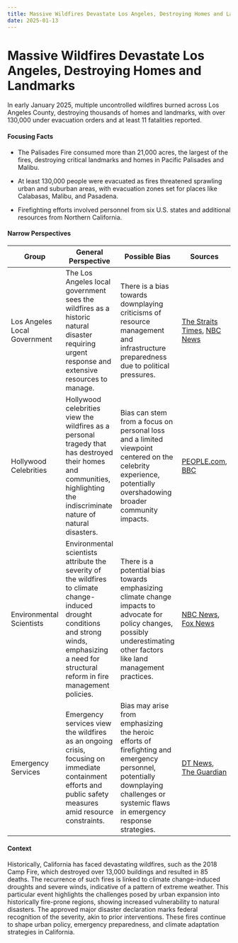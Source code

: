 ```yaml
---
title: Massive Wildfires Devastate Los Angeles, Destroying Homes and Landmarks
date: 2025-01-13
---
```


# Massive Wildfires Devastate Los Angeles, Destroying Homes and Landmarks

In early January 2025, multiple uncontrolled wildfires burned across Los Angeles County, destroying thousands of homes and landmarks, with over 130,000 under evacuation orders and at least 11 fatalities reported.

#### Focusing Facts

- The Palisades Fire consumed more than 21,000 acres, the largest of the fires, destroying critical landmarks and homes in Pacific Palisades and Malibu.

- At least 130,000 people were evacuated as fires threatened sprawling urban and suburban areas, with evacuation zones set for places like Calabasas, Malibu, and Pasadena.

- Firefighting efforts involved personnel from six U.S. states and additional resources from Northern California.


#### Narrow Perspectives

| Group | General Perspective | Possible Bias | Sources |
|--------|-------------------|---------------|----------|
| Los Angeles Local Government | The Los Angeles local government sees the wildfires as a historic natural disaster requiring urgent response and extensive resources to manage. | There is a bias towards downplaying criticisms of resource management and infrastructure preparedness due to political pressures. | [The Straits Times](https://www.straitstimes.com/world/california-fires-hollywood-hills-burn-as-la-engulfed-by-the-big-one), [NBC News](https://www.nbcnews.com/weather/wildfires/california-wildfires-los-angeles-palisades-fire-evacuations-maps-what-rcna186879) |
| Hollywood Celebrities | Hollywood celebrities view the wildfires as a personal tragedy that has destroyed their homes and communities, highlighting the indiscriminate nature of natural disasters. | Bias can stem from a focus on personal loss and a limited viewpoint centered on the celebrity experience, potentially overshadowing broader community impacts. | [PEOPLE.com](https://people.com/celebrities-who-lost-homes-or-evacuted-amid-california-fires-8771122), [BBC](https://www.bbc.co.uk/news/resources/idt-6789cf28-d4de-4dfd-9f4f-cf51ef1d6a54) |
| Environmental Scientists | Environmental scientists attribute the severity of the wildfires to climate change-induced drought conditions and strong winds, emphasizing a need for structural reform in fire management policies. | There is a potential bias towards emphasizing climate change impacts to advocate for policy changes, possibly underestimating other factors like land management practices. | [NBC News](https://www.nbcnews.com/weather/wildfires/california-wildfires-los-angeles-palisades-fire-evacuations-maps-what-rcna186879), [Fox News](https://www.foxnews.com/live-news/southern-california-wildfires-los-angeles-county-destroy-homes-prompt-evacuations) |
| Emergency Services | Emergency services view the wildfires as an ongoing crisis, focusing on immediate containment efforts and public safety measures amid resource constraints. | Bias may arise from emphasizing the heroic efforts of firefighting and emergency personnel, potentially downplaying challenges or systemic flaws in emergency response strategies. | [DT News](https://www.newsofbahrain.com/world/107083.html), [The Guardian](https://www.theguardian.com/us-news/live/2025/jan/08/california-los-angeles-fires-live-updates) |

#### Context

Historically, California has faced devastating wildfires, such as the 2018 Camp Fire, which destroyed over 13,000 buildings and resulted in 85 deaths. The recurrence of such fires is linked to climate change-induced droughts and severe winds, indicative of a pattern of extreme weather. This particular event highlights the challenges posed by urban expansion into historically fire-prone regions, showing increased vulnerability to natural disasters. The approved major disaster declaration marks federal recognition of the severity, akin to prior interventions. These fires continue to shape urban policy, emergency preparedness, and climate adaptation strategies in California.

